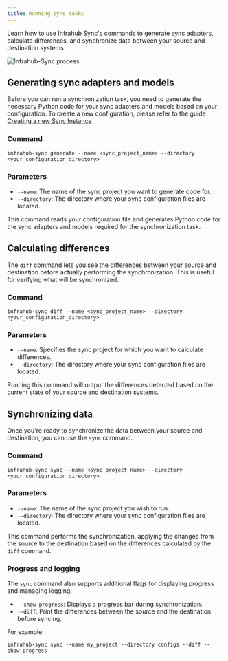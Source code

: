 ```yaml
---
title: Running sync tasks
---
```


Learn how to use Infrahub Sync's commands to generate sync adapters, calculate differences, and synchronize data between your source and destination systems.

![Infrahub-Sync process](../media/infrahub_sync_process.excalidraw.svg)

<!-- vale off -->
## Generating sync adapters and models
<!-- vale on -->

Before you can run a synchronization task, you need to generate the necessary Python code for your sync adapters and models based on your configuration.
To create a new configuration, please refer to the guide [Creating a new Sync Instance](./creation)

### Command

```shell
infrahub-sync generate --name <sync_project_name> --directory <your_configuration_directory>
```

### Parameters

- `--name`: The name of the sync project you want to generate code for.
- `--directory`: The directory where your sync configuration files are located.

This command reads your configuration file and generates Python code for the sync adapters and models required for the synchronization task.

## Calculating differences

The `diff` command lets you see the differences between your source and destination before actually performing the synchronization. This is useful for verifying what will be synchronized.

### Command

```shell
infrahub-sync diff --name <sync_project_name> --directory <your_configuration_directory>
```

### Parameters

- `--name`: Specifies the sync project for which you want to calculate differences.
- `--directory`: The directory where your sync configuration files are located.

Running this command will output the differences detected based on the current state of your source and destination systems.

## Synchronizing data

Once you're ready to synchronize the data between your source and destination, you can use the `sync` command.

### Command

```shell
infrahub-sync sync --name <sync_project_name> --directory <your_configuration_directory>
```

### Parameters

- `--name`: The name of the sync project you wish to run.
- `--directory`: The directory where your sync configuration files are located.

This command performs the synchronization, applying the changes from the source to the destination based on the differences calculated by the `diff` command.

### Progress and logging

The `sync` command also supports additional flags for displaying progress and managing logging:

- `--show-progress`: Displays a progress bar during synchronization.
- `--diff`: Print the differences between the source and the destination before syncing.

For example:

```shell
infrahub-sync sync --name my_project --directory configs --diff --show-progress
```